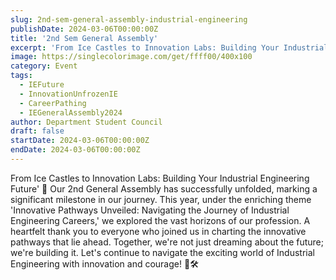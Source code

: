 ```yaml
---
slug: 2nd-sem-general-assembly-industrial-engineering
publishDate: 2024-03-06T00:00:00Z
title: '2nd Sem General Assembly'
excerpt: 'From Ice Castles to Innovation Labs: Building Your Industrial Engineering Future'
image: https://singlecolorimage.com/get/ffff00/400x100
category: Event
tags: 
  - IEFuture
  - InnovationUnfrozenIE
  - CareerPathing
  - IEGeneralAssembly2024
author: Department Student Council
draft: false
startDate: 2024-03-06T00:00:00Z
endDate: 2024-03-06T00:00:00Z
---
```


From Ice Castles to Innovation Labs: Building Your Industrial Engineering Future' 🌟 Our 2nd General Assembly has successfully unfolded, marking a significant milestone in our journey. This year, under the enriching theme 'Innovative Pathways Unveiled: Navigating the Journey of Industrial Engineering Careers,' we explored the vast horizons of our profession. A heartfelt thank you to everyone who joined us in charting the innovative pathways that lie ahead. Together, we're not just dreaming about the future; we're building it. Let's continue to navigate the exciting world of Industrial Engineering with innovation and courage! 💼🛠️
